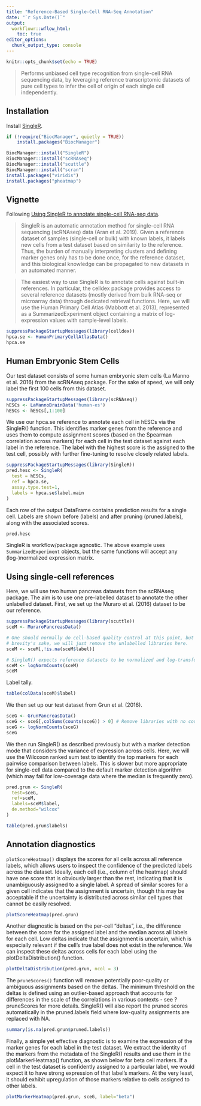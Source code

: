 ```yaml
---
title: "Reference-Based Single-Cell RNA-Seq Annotation"
date: "`r Sys.Date()`"
output:
  workflowr::wflow_html:
    toc: true
editor_options:
  chunk_output_type: console
---
```


```r
knitr::opts_chunk$set(echo = TRUE)
```

> Performs unbiased cell type recognition from single-cell RNA sequencing data, by leveraging reference transcriptomic datasets of pure cell types to infer the cell of origin of each single cell independently. 

## Installation

Install [SingleR](https://www.bioconductor.org/packages/release/bioc/html/SingleR.html).

```r
if (!require("BiocManager", quietly = TRUE))
    install.packages("BiocManager")

BiocManager::install("SingleR")
BiocManager::install("scRNAseq")
BiocManager::install("scuttle")
BiocManager::install("scran")
install.packages("viridis")
install.packages("pheatmap")
```

## Vignette

Following [Using SingleR to annotate single-cell RNA-seq data](https://www.bioconductor.org/packages/release/bioc/vignettes/SingleR/inst/doc/SingleR.html).

> SingleR is an automatic annotation method for single-cell RNA sequencing (scRNAseq) data (Aran et al. 2019). Given a reference dataset of samples (single-cell or bulk) with known labels, it labels new cells from a test dataset based on similarity to the reference. Thus, the burden of manually interpreting clusters and defining marker genes only has to be done once, for the reference dataset, and this biological knowledge can be propagated to new datasets in an automated manner.

> The easiest way to use SingleR is to annotate cells against built-in references. In particular, the celldex package provides access to several reference datasets (mostly derived from bulk RNA-seq or microarray data) through dedicated retrieval functions. Here, we will use the Human Primary Cell Atlas (Mabbott et al. 2013), represented as a SummarizedExperiment object containing a matrix of log-expression values with sample-level labels.

```r
suppressPackageStartupMessages(library(celldex))
hpca.se <- HumanPrimaryCellAtlasData()
hpca.se
```

## Human Embryonic Stem Cells

Our test dataset consists of some human embryonic stem cells (La Manno et al. 2016) from the scRNAseq package. For the sake of speed, we will only label the first 100 cells from this dataset.

```r
suppressPackageStartupMessages(library(scRNAseq))
hESCs <- LaMannoBrainData('human-es')
hESCs <- hESCs[,1:100]
```

We use our hpca.se reference to annotate each cell in hESCs via the SingleR() function. This identifies marker genes from the reference and uses them to compute assignment scores (based on the Spearman correlation across markers) for each cell in the test dataset against each label in the reference. The label with the highest score is the assigned to the test cell, possibly with further fine-tuning to resolve closely related labels.

```r
suppressPackageStartupMessages(library(SingleR))
pred.hesc <- SingleR(
  test = hESCs,
  ref = hpca.se,
  assay.type.test=1,
  labels = hpca.se$label.main
)
```

Each row of the output DataFrame contains prediction results for a single cell. Labels are shown before (labels) and after pruning (pruned.labels), along with the associated scores.

```r
pred.hesc
```

SingleR is workflow/package agnostic. The above example uses `SummarizedExperiment` objects, but the same functions will accept any (log-)normalized expression matrix.

## Using single-cell references

Here, we will use two human pancreas datasets from the scRNAseq package. The aim is to use one pre-labelled dataset to annotate the other unlabelled dataset. First, we set up the Muraro et al. (2016) dataset to be our reference.

```r
suppressPackageStartupMessages(library(scuttle))
sceM <- MuraroPancreasData()

# One should normally do cell-based quality control at this point, but for
# brevity's sake, we will just remove the unlabelled libraries here.
sceM <- sceM[,!is.na(sceM$label)]

# SingleR() expects reference datasets to be normalized and log-transformed.
sceM <- logNormCounts(sceM)
sceM
```

Label tally.

```r
table(colData(sceM)$label)
```

We then set up our test dataset from Grun et al. (2016).

```r
sceG <- GrunPancreasData()
sceG <- sceG[,colSums(counts(sceG)) > 0] # Remove libraries with no counts.
sceG <- logNormCounts(sceG) 
sceG
```

We then run SingleR() as described previously but with a marker detection mode that considers the variance of expression across cells. Here, we will use the Wilcoxon ranked sum test to identify the top markers for each pairwise comparison between labels. This is slower but more appropriate for single-cell data compared to the default marker detection algorithm (which may fail for low-coverage data where the median is frequently zero).

```r
pred.grun <- SingleR(
  test=sceG,
  ref=sceM,
  labels=sceM$label,
  de.method="wilcox"
)

table(pred.grun$labels)
```

## Annotation diagnostics

`plotScoreHeatmap()` displays the scores for all cells across all reference labels, which allows users to inspect the confidence of the predicted labels across the dataset. Ideally, each cell (i.e., column of the heatmap) should have one score that is obviously larger than the rest, indicating that it is unambiguously assigned to a single label. A spread of similar scores for a given cell indicates that the assignment is uncertain, though this may be acceptable if the uncertainty is distributed across similar cell types that cannot be easily resolved.

```r
plotScoreHeatmap(pred.grun)
```

Another diagnostic is based on the per-cell “deltas”, i.e., the difference between the score for the assigned label and the median across all labels for each cell. Low deltas indicate that the assignment is uncertain, which is especially relevant if the cell’s true label does not exist in the reference. We can inspect these deltas across cells for each label using the plotDeltaDistribution() function.

```r
plotDeltaDistribution(pred.grun, ncol = 3)
```

The `pruneScores()` function will remove potentially poor-quality or ambiguous assignments based on the deltas. The minimum threshold on the deltas is defined using an outlier-based approach that accounts for differences in the scale of the correlations in various contexts - see ?pruneScores for more details. SingleR() will also report the pruned scores automatically in the pruned.labels field where low-quality assignments are replaced with NA.

```r
summary(is.na(pred.grun$pruned.labels))
```

Finally, a simple yet effective diagnostic is to examine the expression of the marker genes for each label in the test dataset. We extract the identity of the markers from the metadata of the SingleR() results and use them in the plotMarkerHeatmap() function, as shown below for beta cell markers. If a cell in the test dataset is confidently assigned to a particular label, we would expect it to have strong expression of that label’s markers. At the very least, it should exhibit upregulation of those markers relative to cells assigned to other labels.

```r
plotMarkerHeatmap(pred.grun, sceG, label="beta")
```
